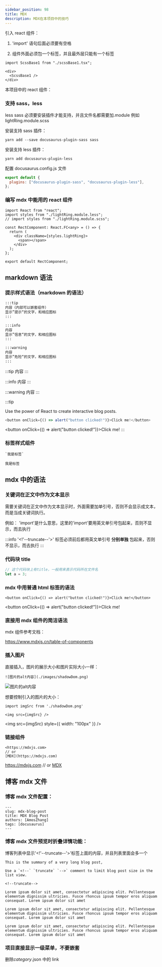 ```yaml
---
sidebar_position: 98
title: MDX
description: MDX在本项目中的技巧
---
```


引入 react 组件：

1. 'import' 语句后面必须要有空格

2. 组件外面必须包一个标签，并且最外层只能有一个标签

```mdxjs
import ScssBase1 from "./scssBase1.tsx";

<div>
  <ScssBase1 />
</div>
```

本项目中的 react 组件：

### 支持 sass，less

less sass 必须要安装插件才能支持，并且文件名都需要加.module 例如 lightRing.module.scss

安装支持 sass 插件：

```shell
yarn add --save docusaurus-plugin-sass sass
```

安装支持 less 插件：

```shell
yarn add docusaurus-plugin-less
```

配置 docusaurus.config.js 文件

```javascript title="docusaurus.config.js"
export default {
  plugins: ["docusaurus-plugin-sass", "docusaurus-plugin-less"],
};
```

### 编写 mdx 中能用的 react 组件

```tsx title="rectComponent"
import React from "react";
import styles from "./lightRing.module.less";
// import styles from "./lightRing.module.scss";

const RectComponent: React.FC<any> = () => {
  return (
    <div className={styles.lightRing}>
      <span></span>
    </div>
  );
};

export default RectComponent;
```

## markdown 语法

### 提示样式语法（markdown 的语法）

```markdown
:::tip
内容（内部可以嵌套组件）
显示”提示“的文字，和相应图标
:::

:::info
内容
显示”信息“的文字，和相应图标
:::

:::warning
内容
显示”危险“的文字，和相应图标
:::
```

:::tip
内容
:::

:::info
内容
:::

:::warning
内容
:::

:::tip

Use the power of React to create interactive blog posts.

```js
<button onClick={() => alert("button clicked!")}>Click me!</button>
```

<button onClick={() => alert("button clicked!")}>Click me!</button>
:::

### 标签样式组件

```mdxjs title="index.mdx"
`我是标签`
```

`我是标签`

## mdx 中的语法

### 关键词在正文中作为文本显示

需要关键词在正文中作为文本显示时，外面需要加单引号，否则不会显示成文本，而是当成关键词执行。

例如：
'import'是什么意思，这里的'import'要用英文单引号包起来，否则不显示，而去执行

:::info
'<!'--truncate--'>' 标签必须前后都用英文单引号 **分别单独** 包起来，否则不显示，而去执行
:::

### 代码块 title

```javascript title="docusaurus.config.js"
// 这个代码块上有title，一般用来表示代码所在文件名
let a = 3;
```

### mdx 中用普通 html 标签的语法

```mdxjs title="index.mdx"
<button onClick={() => alert("button clicked!")}>Click me!</button>
```

<button onClick={() => alert("button clicked!")}>Click me!</button>

### 直接用 mdx 组件的简洁语法

mdx 组件参考文档：

https://www.mdxjs.cn/table-of-components

### 插入图片

直接插入，图片的展示大小和图片实际大小一样：

```mdxjs title="index.mdx"
![图片的alt内容](./images/shadowDom.png)
```

![图片的alt内容](./images/shadowDom.png)

想要控制引入的图片的大小：

```mdxjs title="index.mdx"
import imgSrc from './shadowDom.png'

<img src={imgSrc} />
```


<img src={imgSrc} style={{ width: "100px" }} />

### 链接组件

```mdxjs title="index.mdx"
<https://mdxjs.com>
// or
[MDX](https://mdxjs.com)
```

<https://mdxjs.com>
// or
[MDX](https://mdxjs.com)

## 博客 mdx 文件

### 博客 mdx 文件配置：

```mdxjs title="blogIndex.mdx"
---
slug: mdx-blog-post
title: MDX Blog Post
authors: [AmosZhang]
tags: [docusaurus]
---
```

### 博客 mdx 文件预览时折叠详情功能：

博客列表中显示'<!'--truncate--'>'标签上面的内容，并且列表里面会多一个

```mdx title="blogIndex.mdx"
This is the summary of a very long blog post,

Use a `<!--` `truncate` `-->` comment to limit blog post size in the list view.

<!--truncate-->

Lorem ipsum dolor sit amet, consectetur adipiscing elit. Pellentesque elementum dignissim ultricies. Fusce rhoncus ipsum tempor eros aliquam consequat. Lorem ipsum dolor sit amet

Lorem ipsum dolor sit amet, consectetur adipiscing elit. Pellentesque elementum dignissim ultricies. Fusce rhoncus ipsum tempor eros aliquam consequat. Lorem ipsum dolor sit amet

Lorem ipsum dolor sit amet, consectetur adipiscing elit. Pellentesque elementum dignissim ultricies. Fusce rhoncus ipsum tempor eros aliquam consequat. Lorem ipsum dolor sit amet
```

### 项目直接显示一级菜单，不要嵌套

删除*category*.json 中的 link
